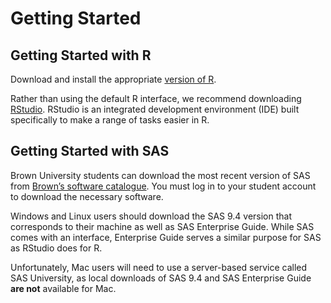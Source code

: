 # Getting Started {#startup}

## Getting Started with R

Download and install the appropriate [version of R](https://www.r-project.org/).

Rather than using the default R interface, we recommend downloading [RStudio](https://www.rstudio.com/products/rstudio/download/). RStudio is an integrated development environment (IDE) built specifically to make a range of tasks easier in R.

## Getting Started with SAS

Brown University students can download the most recent version of SAS from [Brown's software catalogue](https://www.brown.edu/information-technology/software/catalog/sas-1). You must log in to your student account to download the necessary software.

Windows and Linux users should download the SAS 9.4 version that corresponds to their machine as well as SAS Enterprise Guide. While SAS comes with an interface, Enterprise Guide serves a similar purpose for SAS as RStudio does for R.

Unfortunately, Mac users will need to use a server-based service called SAS University, as local downloads of SAS 9.4 and SAS Enterprise Guide **are not** available for Mac.
